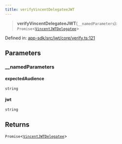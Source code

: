 ```yaml
---
title: verifyVincentDelegateeJWT
---
```


> **verifyVincentDelegateeJWT**(`__namedParameters`): `Promise`\<[`VincentJWTDelegatee`](/api-reference/app-sdk/jwt/interfaces/VincentJWTDelegatee)\>

Defined in: [app-sdk/src/jwt/core/verify.ts:121](https://github.com/LIT-Protocol/Vincent/blob/59bbcc58961d006596c8c80671cc1200f69f2946/packages/libs/app-sdk/src/jwt/core/verify.ts#L121)

## Parameters

### \_\_namedParameters

#### expectedAudience

`string`

#### jwt

`string`

## Returns

`Promise`\<[`VincentJWTDelegatee`](/api-reference/app-sdk/jwt/interfaces/VincentJWTDelegatee)\>
